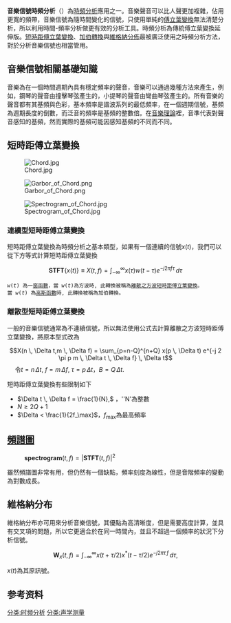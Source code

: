 {{No reference|time=2019-10-15}}
'''音樂信號時頻分析'''（{{lang-en|'''Time–frequency analysis for music signals'''}}）為[[時頻分析|時頻分析]]應用之一。音樂聲音可以比人聲更加複雜，佔用更寬的頻帶，音樂信號為隨時間變化的信號，只使用單純的[[傅立葉轉換|傅立葉變換]]無法清楚分析，所以利用時間-頻率分析做更有效的分析工具。時頻分析為傳統傅立葉變換延伸版。[[短時距傅立葉變換|短時距傅立葉變換]]、[[加伯轉換|加伯轉換]]與[[維格納分佈|維格納分佈]]最被廣泛使用之時頻分析方法，對於分析音樂信號也相當管用。

==音樂信號相關基礎知識==
音樂為在一個時間週期內具有穩定頻率的聲音，音樂可以通過幾種方法來產生，例如，鋼琴的聲音由撞擊琴弦產生的，小提琴的聲音由彎曲琴弦產生的。所有音樂的聲音都有其基頻與色彩，基本頻率是諧波系列的最低頻率，在一個週期信號，基頻為週期長度的倒數，而泛音的頻率是基頻的整數倍。在[[音樂理論|音樂理論]]裡，音準代表對聲音感知的基頻，然而實際的基頻可能因感知基頻的不同而不同。

==短時距傅立葉變換==

[[File:Chord.jpg|thumb]]

[[File:Garbor_of_Chord.png|thumb]]

[[File:Spectrogram_of_Chord.jpg|thumb]]
===連續型短時距傅立葉變換===
短時距傅立葉變換為時頻分析之基本類型，如果有一個連續的信號''x''(''t'')，我們可以從下方等式計算短時距傅立葉變換
:<math> \mathbf{STFT} \left \{ x(t) \right \} \equiv X(t, f) = \int_{-\infty}^{\infty} x(\tau) w(t-\tau) e^{-j 2 \pi f \tau} \, d \tau </math>
 ''w''(''t'') 為一[[窗函數|窗函數]]，當 ''w''(''t'')為方波時, 此轉換被稱為[[離散之方波短時距傅立葉變換|離散之方波短時距傅立葉變換]]。當 ''w''(''t'') 為[[高斯函數|高斯函數]]時, 此轉換被稱為加伯轉換。
===離散型短時距傅立葉變換===
一般的音樂信號通常為不連續信號，所以無法使用公式去計算離散之方波短時距傅立葉變換，將原本型式改為

:<math> X(n \, \Delta t,m \, \Delta f) = \sum_{p=n-Q}^{n+Q} x(p \, \Delta t) e^{-j 2 \pi p m \, \Delta t \, \Delta f} \, \Delta t</math>
　  令<math> t = n \, \Delta t </math>, <math>f = m \, \Delta f</math>, <math>\tau = p \, \Delta t </math>，<math> B = Q \, \Delta t</math>.

短時距傅立葉變換有些限制如下
*<math>\Delta t \, \Delta f = \frac{1}{N},</math> ，''N'為整數
*<math>N \ge 2Q+1</math>
*<math>\Delta < \frac{1}{2f_\max}</math>，<math>f_\max</math>為最高頻率

==[[頻譜圖|頻譜圖]]==
: <math> \mathbf {spectrogram} (t,f) = \left| \mathbf{STFT} (t,f) \right|^2 </math>
雖然頻譜圖非常有用，但仍然有一個缺點，頻率刻度為線性，但是音階頻率的變動為對數成長。

==維格納分布==
維格納分布亦可用來分析音樂信號，其優點為高清晰度，但是需要高度計算，並具有交叉項的問題，所以它更適合於在同一時間內，並且不超過一個頻率的狀況下分析信號。
:<math> \mathbf W_x(t,f) = \int_ {-\infty}^\infty x(t+\tau/2)x^*(t-\tau/2) e^{-j2\pi\tau\,f} \,d \tau, </math>

''x''(''t'')為其原訊號。

==参考资料==
{{Reflist}}

{{DEFAULTSORT:Time–frequency analysis for music signals}}
[[分类:时频分析|分类:时频分析]]
[[分类:声学测量|分类:声学测量]]